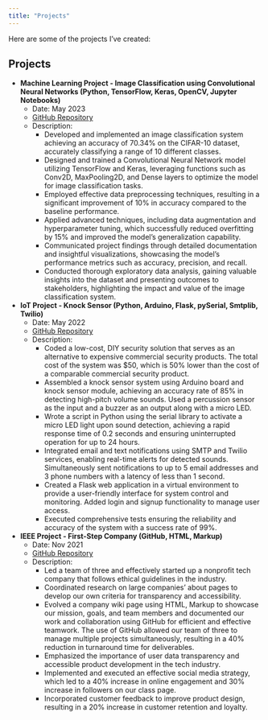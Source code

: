 ```yaml
---
title: "Projects"
---
```

Here are some of the projects I've created:

## Projects

- **Machine Learning Project - Image Classification using Convolutional Neural Networks (Python, TensorFlow, Keras, OpenCV, Jupyter Notebooks)**
  - Date: May 2023
  - [GitHub Repository](https://github.com/omidk414/Image_Classification){target=_blank}
  - Description:
    - Developed and implemented an image classification system achieving an accuracy of 70.34% on the CIFAR-10 dataset, accurately classifying a range of 10 different classes.
    - Designed and trained a Convolutional Neural Network model utilizing TensorFlow and Keras, leveraging functions such as Conv2D, MaxPooling2D, and Dense layers to optimize the model for image classification tasks.
    - Employed effective data preprocessing techniques, resulting in a significant improvement of 10% in accuracy compared to the baseline performance.
    - Applied advanced techniques, including data augmentation and hyperparameter tuning, which successfully reduced overfitting by 15% and improved the model's generalization capability.
    - Communicated project findings through detailed documentation and insightful visualizations, showcasing the model's performance metrics such as accuracy, precision, and recall.
    - Conducted thorough exploratory data analysis, gaining valuable insights into the dataset and presenting outcomes to stakeholders, highlighting the impact and value of the image classification system.

- **IoT Project - Knock Sensor (Python, Arduino, Flask, pySerial, Smtplib, Twilio)**
  - Date: May 2022
  - [GitHub Repository](https://github.com/omidk414/IoT-Knock-Detection-System){target=_blank}
  - Description:
    - Coded a low-cost, DIY security solution that serves as an alternative to expensive commercial security products. The total cost of the system was $50, which is 50% lower than the cost of a comparable commercial security product.
    - Assembled a knock sensor system using Arduino board and knock sensor module, achieving an accuracy rate of 85% in detecting high-pitch volume sounds. Used a percussion sensor as the input and a buzzer as an output along with a micro LED.
    - Wrote a script in Python using the serial library to activate a micro LED light upon sound detection, achieving a rapid response time of 0.2 seconds and ensuring uninterrupted operation for up to 24 hours.
    - Integrated email and text notifications using SMTP and Twilio services, enabling real-time alerts for detected sounds. Simultaneously sent notifications to up to 5 email addresses and 3 phone numbers with a latency of less than 1 second.
    - Created a Flask web application in a virtual environment to provide a user-friendly interface for system control and monitoring. Added login and signup functionality to manage user access.
    - Executed comprehensive tests ensuring the reliability and accuracy of the system with a success rate of 99%.

- **IEEE Project - First-Step Company (GitHub, HTML, Markup)**
  - Date: Nov 2021
  - [GitHub Repository](https://github.com/omidk414/First-Step/wiki){target=_blank}
  - Description:
    - Led a team of three and effectively started up a nonprofit tech company that follows ethical guidelines in the industry.
    - Coordinated research on large companies' about pages to develop our own criteria for transparency and accessibility.
    - Evolved a company wiki page using HTML, Markup to showcase our mission, goals, and team members and documented our work and collaboration using GitHub for efficient and effective teamwork. The use of GitHub allowed our team of three to manage multiple projects simultaneously, resulting in a 40% reduction in turnaround time for deliverables.
    - Emphasized the importance of user data transparency and accessible product development in the tech industry.
    - Implemented and executed an effective social media strategy, which led to a 40% increase in online engagement and 30% increase in followers on our class page.
    - Incorporated customer feedback to improve product design, resulting in a 20% increase in customer retention and loyalty.
